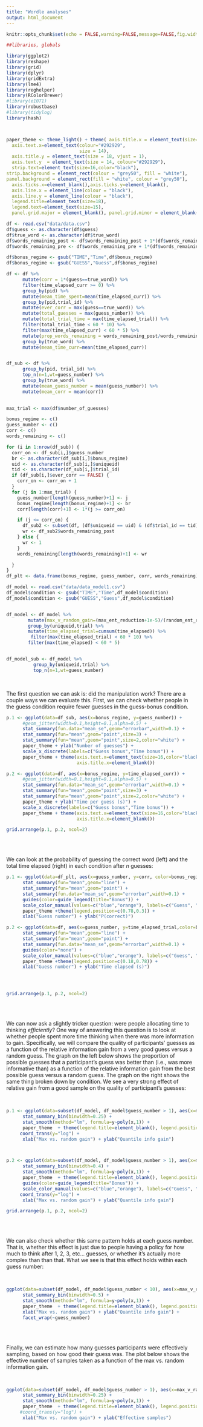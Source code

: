 ```yaml
---
title: "Wordle analyses"
output: html_document
---
```





```r
knitr::opts_chunk$set(echo = FALSE,warning=FALSE,message=FALSE,fig.width=5, fig.height=4,fig.align = "center",cache=TRUE)
```


```r
##libraries, globals

library(ggplot2)
library(reshape)
library(grid)
library(dplyr)
library(gridExtra)
library(lme4)
library(reghelper)
library(RColorBrewer)
#library(e1071)   
library(robustbase)
#library(tidylog)
library(hash)



paper_theme <- theme_light() + theme( axis.title.x = element_text(size=18),
  axis.text.x=element_text(colour="#292929", 
                           size = 14), 
  axis.title.y = element_text(size = 18, vjust = 1),
  axis.text.y  = element_text(size = 14, colour="#292929"),
  strip.text=element_text(size=16,color="black"),
strip.background = element_rect(colour = "grey50", fill = "white"),
panel.background = element_rect(fill = "white", colour = "grey50"),
  axis.ticks.x=element_blank(),axis.ticks.y=element_blank(),
  axis.line.x = element_line(colour = "black"), 
  axis.line.y = element_line(colour = "black"),
  legend.title=element_text(size=18),
  legend.text=element_text(size=15),
  panel.grid.major = element_blank(), panel.grid.minor = element_blank())


```


```r
df <- read.csv("data/data.csv")
df$guess <- as.character(df$guess)
df$true_word <- as.character(df$true_word)
df$words_remaining_post <- df$words_remaining_post + 1*(df$words_remaining_post == 0)
df$words_remaining_pre <- df$words_remaining_pre + 1*(df$words_remaining_pre == 0)

df$bonus_regime <- gsub("TIME","Time",df$bonus_regime)
df$bonus_regime <- gsub("GUESS","Guess",df$bonus_regime)

df <- df %>%
      mutate(corr = 1*(guess==true_word)) %>%
      filter(time_elapsed_curr >= 0) %>%
      group_by(pid) %>%
      mutate(mean_time_spent=mean(time_elapsed_curr)) %>%
      group_by(pid,trial_id) %>%
      mutate(ever_corr = max(guess==true_word)) %>%
      mutate(total_guesses = max(guess_number)) %>%
      mutate(total_trial_time = max(time_elapsed_trial)) %>%
      filter(total_trial_time < 60 * 10) %>%
      filter(max(time_elapsed_curr) < 60 * 5) %>%
      mutate(prop_words_remaining = words_remaining_post/words_remaining_pre) %>%
      group_by(true_word) %>%
      mutate(mean_time_curr=mean(time_elapsed_curr))


df_sub <- df %>%
      group_by(pid, trial_id) %>%
      top_n(n=1,wt=guess_number) %>%
      group_by(true_word) %>%
      mutate(mean_guess_number = mean(guess_number)) %>%
      mutate(mean_corr = mean(corr))
      

max_trial <- max(df$number_of_guesses)

bonus_regime <- c()
guess_number <- c()
corr <- c()
words_remaining <- c()

for (i in 1:nrow(df_sub)) {
  corr_on <- df_sub[i,]$guess_number
  br <- as.character(df_sub[i,]$bonus_regime)
  uid <- as.character(df_sub[i,]$uniqueid)
  tid <- as.character(df_sub[i,]$trial_id)
  if (df_sub[i,]$ever_corr == FALSE) {
    corr_on <- corr_on + 1
  }
  for (j in 1:max_trial) {
    guess_number[length(guess_number)+1] <- j
    bonus_regime[length(bonus_regime)+1] <- br
    corr[length(corr)+1] <- 1*(j >= corr_on)

    if (j <= corr_on) {
      df_sub2 <- subset(df, (df$uniqueid == uid) & (df$trial_id == tid) & (df$guess_number == j))
      wr <- df_sub2$words_remaining_post
    } else {
      wr <- 1
    }
    words_remaining[length(words_remaining)+1] <- wr

  }
}
df_plt <- data.frame(bonus_regime, guess_number, corr, words_remaining)


```



```r

df_model <- read.csv("data/data_model1.csv")
df_model$condition <- gsub("TIME","Time",df_model$condition)
df_model$condition <- gsub("GUESS","Guess",df_model$condition)


df_model <- df_model %>%
        mutate(max_v_random_gain=(max_ent_reduction+1e-5)/(random_ent_reduction+1e-5)) %>%
        group_by(uniqueid,trial) %>%
        mutate(time_elapsed_trial=cumsum(time_elapsed)) %>%
         filter(max(time_elapsed_trial) < 60 * 10) %>%
        filter(max(time_elapsed) < 60 * 5)


df_model_sub <- df_model %>%
          group_by(uniqueid,trial) %>%
          top_n(n=1,wt=guess_number)


```
<br>

The first question we can ask is: did the manipulation work? There are a couple ways we can evaluate this. First, we can check whether people in the guess condition require fewer guesses in the guess-bonus condition.
<br>

```r

p.1 <- ggplot(data=df_sub, aes(x=bonus_regime, y=guess_number)) +
      #geom_jitter(width=0.1,height=0.1,alpha=0.5) +
      stat_summary(fun.data="mean_se",geom="errorbar",width=0.1) +
      stat_summary(fun="mean",geom="point",size=3) +
      stat_summary(fun="mean",geom="point",size=2,color="white") +
      paper_theme + ylab("Number of guesses") +
      scale_x_discrete(labels=c("Guess bonus","Time bonus")) +
      paper_theme + theme(axis.text.x=element_text(size=16,color="black"),
                          axis.title.x=element_blank())

p.2 <- ggplot(data=df, aes(x=bonus_regime, y=time_elapsed_curr)) +
      #geom_jitter(width=0.1,height=0.1,alpha=0.5) +
      stat_summary(fun.data="mean_se",geom="errorbar",width=0.1) +
      stat_summary(fun="mean",geom="point",size=3) +
      stat_summary(fun="mean",geom="point",size=2,color="white") +
      paper_theme + ylab("Time per guess (s)") +
      scale_x_discrete(labels=c("Guess bonus","Time bonus")) +
      paper_theme + theme(axis.text.x=element_text(size=16,color="black"),
                          axis.title.x=element_blank())

grid.arrange(p.1, p.2, ncol=2)

```
<br><br>

We can look at the probability of guessing the correct word (left) and the total time elapsed (right) in each condition after *n* guesses:
<br>

```r


p.1 <- ggplot(data=df_plt, aes(x=guess_number, y=corr, color=bonus_regime))+
      stat_summary(fun="mean",geom="line") +
      stat_summary(fun="mean",geom="point") +
      stat_summary(fun.data="mean_se",geom="errorbar",width=0.1) +
      guides(color=guide_legend(title="Bonus")) +
      scale_color_manual(values=c("blue","orange"), labels=c("Guess", "Time")) +
      paper_theme +theme(legend.position=c(0.78,0.3)) +
      xlab("Guess number") + ylab("P(correct)")

p.2 <- ggplot(data=df, aes(x=guess_number, y=time_elapsed_trial,color=bonus_regime)) +
      stat_summary(fun="mean",geom="line") +
      stat_summary(fun="mean",geom="point") +
      stat_summary(fun.data="mean_se",geom="errorbar",width=0.1) +
      guides(color="none") +
      scale_color_manual(values=c("blue","orange"), labels=c("Guess", "Time")) +
      paper_theme +theme(legend.position=c(0.18,0.78)) +
      xlab("Guess number") + ylab("Time elapsed (s)") 




grid.arrange(p.1, p.2, ncol=2)

```
<br><br>

We can now ask a slightly tricker question: were people allocating time to thinking *efficiently*? One way of answering this question is to look at whether people spent more time thinking when there was more information to gain. Specifically, we will compare the quality of participants' guesses as a function of the relative information gain from a very good guess versus a random guess. The graph on the left below shows the proportion of possible guesses that a participant's guess was better than (i.e., was more informative than) as a function of the relative information gain from the best possible guess versus a random guess. The graph on the right shows the same thing broken down by condition. We see a very strong effect of relative gain from a good sample on the quality of participant's guesses:

<br>


```r

p.1 <- ggplot(data=subset(df_model, df_model$guess_number > 1), aes(x=max_v_random_gain, y=quantile_ent_reduction)) +
      stat_summary_bin(binwidth=0.25) +
      stat_smooth(method="lm", formula=y~poly(x,1)) +
      paper_theme  + theme(legend.title=element_blank(), legend.position=c(0.78,0.88)) +
     coord_trans(y="log") +
      xlab("Max vs. random gain") + ylab("Quantile info gain") 



p.2 <- ggplot(data=subset(df_model, df_model$guess_number > 1), aes(x=max_v_random_gain, y=quantile_ent_reduction, color=condition)) +
      stat_summary_bin(binwidth=0.4) +
      stat_smooth(method="lm", formula=y~poly(x,1)) +
      paper_theme  + theme(legend.title=element_blank(), legend.position=c(0.18,0.85)) +
      guides(color=guide_legend(title="Bonus")) +
      scale_color_manual(values=c("blue","orange"), labels=c("Guess", "Time")) +
     coord_trans(y="log") +
      xlab("Max vs. random gain") + ylab("Quantile info gain") 

grid.arrange(p.1, p.2, ncol=2)

```
<br><br>


We can also check whether this same pattern holds at each guess number. That is, whether this effect is just due to people having a policy for how much to think after 1, 2, 3, etc... guesses, or whether it's actually more complex than than that. What we see is that this effect holds within each guess number:

<br>

```r


ggplot(data=subset(df_model, df_model$guess_number < 10), aes(x=max_v_random_gain, y=quantile_ent_reduction)) +
      stat_summary_bin(binwidth=0.5) +
      stat_smooth(method="lm", formula=y~poly(x,1)) +
      paper_theme  + theme(legend.title=element_blank(), legend.position=c(0.78,0.88)) +
      xlab("Max vs. random gain") + ylab("Quantile info gain") + 
      facet_wrap(~guess_number)

```
<br><br>

Finally, we can estimate how many guesses participants were effectively sampling, based on how good their guess was. The plot below shows the effective number of samples taken as a function of the max vs. random information gain.

<br>

```r


ggplot(data=subset(df_model, df_model$guess_number > 1), aes(x=max_v_random_gain, y=eff_samples)) +
      stat_summary_bin(binwidth=0.25) +
      stat_smooth(method="lm", formula=y~poly(x,1)) +
      paper_theme  + theme(legend.title=element_blank(), legend.position=c(0.78,0.88)) +
     #coord_trans(y="log") +
      xlab("Max vs. random gain") + ylab("Effective samples") 



```
